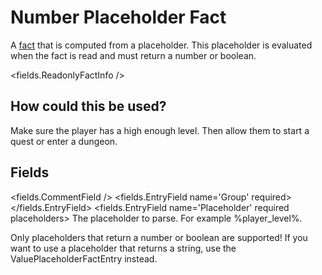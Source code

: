 
# Number Placeholder Fact 

A [fact](/docs/facts) that is computed from a placeholder.
This placeholder is evaluated when the fact is read and must return a number or boolean.

<fields.ReadonlyFactInfo />

## How could this be used?

Make sure the player has a high enough level.
Then allow them to start a quest or enter a dungeon.


## Fields

<fields.CommentField />
<fields.EntryField name='Group' required>
</fields.EntryField>
<fields.EntryField name='Placeholder' required placeholders>
     The placeholder to parse.
For example %player_level%.

<Admonition type="caution">
Only placeholders that return a number or boolean are supported!
If you want to use a placeholder that returns a string,
use the <Link to='value_placeholder'>ValuePlaceholderFactEntry</Link> instead.
</Admonition>
</fields.EntryField>
